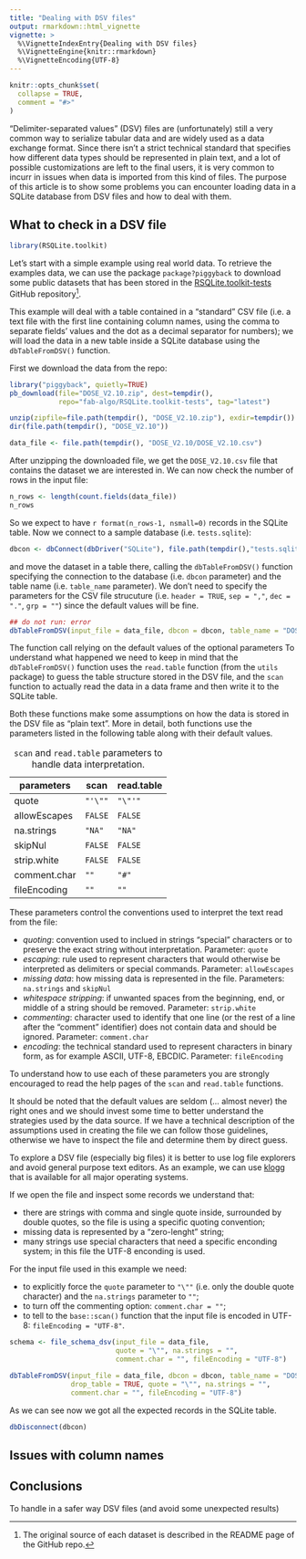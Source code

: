```yaml
---
title: "Dealing with DSV files"
output: rmarkdown::html_vignette
vignette: >
  %\VignetteIndexEntry{Dealing with DSV files}
  %\VignetteEngine{knitr::rmarkdown}
  %\VignetteEncoding{UTF-8}
---
```


```r
knitr::opts_chunk$set(
  collapse = TRUE,
  comment = "#>"
)
```

"Delimiter-separated values" (DSV) files are (unfortunately) still a very common way
to serialize tabular data and are widely used as a data exchange format.
Since there isn't a strict technical standard that specifies how different data types
should be represented in plain text, and a lot of possible customizations are left to
the final users, it is very common to incurr in issues when data is imported from this
kind of files. 
The purpose of this article is to show some problems you can encounter 
loading data in a SQLite database from DSV files and how to deal with them.

## What to check in a DSV file

```r
library(RSQLite.toolkit)
```

Let's start with a simple example using real world data. To retrieve the examples
data, we can use the package `package?piggyback` to download some public datasets 
that has been stored in the [RSQLite.toolkit-tests](https://github.com/fab-algo/RSQLite.toolkit-tests)
GitHub repository[^1].

This example will deal with a table contained in a "standard" CSV file
(i.e. a text file with the first line containing column names, using the
comma to separate fields' values and the dot as a decimal separator for 
numbers); we will load  the data in a new table inside a SQLite database
using the `dbTableFromDSV()` function.

First we download the data from the repo:

```r
library("piggyback", quietly=TRUE)
pb_download(file="DOSE_V2.10.zip", dest=tempdir(),
            repo="fab-algo/RSQLite.toolkit-tests", tag="latest")

unzip(zipfile=file.path(tempdir(), "DOSE_V2.10.zip"), exdir=tempdir())
dir(file.path(tempdir(), "DOSE_V2.10"))

data_file <- file.path(tempdir(), "DOSE_V2.10/DOSE_V2.10.csv")
```

After unzipping the downloaded file, we get the `DOSE_V2.10.csv` file that
contains the dataset we are interested in.
We can now check the number of rows in the input file:

```r
n_rows <- length(count.fields(data_file))
n_rows
```

So we expect to have `r format(n_rows-1, nsmall=0)` records in the SQLite table.
Now we connect to a sample database (i.e. `tests.sqlite`): 

```r
dbcon <- dbConnect(dbDriver("SQLite"), file.path(tempdir(),"tests.sqlite"))
```
and move the dataset in a table there, calling the `dbTableFromDSV()` function 
specifying the connection to the database (i.e.  `dbcon` parameter) and the 
table name (i.e. `table_name` parameter). We don't need to specify the parameters
for the CSV file strucuture (i.e. `header = TRUE`, `sep = ","`, `dec = "."`, 
`grp = ""`) since the default values will be fine.

```r
## do not run: error
dbTableFromDSV(input_file = data_file, dbcon = dbcon, table_name = "DOSE")
```
The function call relying on the default values of the optional parameters
To understand what happened we need to keep in mind that the `dbTableFromDSV()` 
function uses the `read.table` function (from the `utils` package) to guess the
table structure stored in the DSV file, and the `scan` function to actually
read the data in a data frame and then write it to the SQLite table.

Both these functions make some assumptions on how the data is stored in the DSV
file as "plain text". More in detail, both functions use the parameters listed in the 
following table along with their default values.

| parameters   | scan    | read.table |
|--------------|---------|------------|
| quote        | `"'\""` | `"\"'"`    |
| allowEscapes | `FALSE` | `FALSE`    |
| na.strings   | `"NA"`  | `"NA"`     |
| skipNul      | `FALSE` | `FALSE`    |
| strip.white  | `FALSE` | `FALSE`    |
| comment.char | `""`    | `"#"`      |
| fileEncoding | `""`    | `""`       |

:`scan` and `read.table` parameters to handle data interpretation.

These parameters control the conventions used to interpret the text read 
from the file:

- *quoting*: convention used to inclued in strings "special" characters or to
   preserve the exact string without interpretation.
   Parameter: `quote`
- *escaping*: rule used to represent characters that would otherwise be interpreted 
   as delimiters or special commands.
   Parameter: `allowEscapes`
- *missing data*: how missing data is represented in the file.
   Parameters: `na.strings` and `skipNul`
- *whitespace stripping*: if unwanted spaces from the beginning, end, or middle of a 
   string should be removed. 
   Parameter: `strip.white`
- *commenting*: character used to identify that one line (or the rest of a line after
   the "comment" identifier) does not contain data and should be ignored.
   Parameter: `comment.char`
- *encoding*: the technical standard used to represent characters in binary form, as
   for example ASCII, UTF-8, EBCDIC.
   Parameter: `fileEncoding`

To understand how to use each of these parameters you are strongly encouraged to read 
the help pages of the `scan` and `read.table` functions.

It should be noted that the default values are seldom (... almost never) the right
ones and we should invest some time to better understand the strategies used by the
data source. If we have a technical description of the assumptions used in 
creating the file we can follow those guidelines, otherwise we have to inspect the 
file and determine them by direct guess.

To explore a DSV file (especially big files) it is better to use log file explorers
and avoid general purpose text editors. As an example, we can use [klogg](https://klogg.filimonov.dev/) 
that is available for all major operating systems.

If we open the file and inspect some records we understand that:

- there are strings with comma and single quote inside, surrounded by 
  double quotes, so the file is using a specific quoting convention;
- missing data is represented by a "zero-lenght" string;
- many strings use special characters that need a specific enconding 
  system; in this file the UTF-8 enconding is used.

For the input file used in this example we need:

- to explicitly force the `quote` parameter to `"\""` (i.e. only the double quote 
  character) and the `na.strings` parameter to `""`;
- to turn off the commenting option: `comment.char = ""`;
- to tell to the `base::scan()` function that the input file is encoded in UTF-8: 
  `fileEncoding = "UTF-8"`.

```r
schema <- file_schema_dsv(input_file = data_file,
                          quote = "\"", na.strings = "",
                          comment.char = "", fileEncoding = "UTF-8")
```

```r
dbTableFromDSV(input_file = data_file, dbcon = dbcon, table_name = "DOSE",
               drop_table = TRUE, quote = "\"", na.strings = "",
               comment.char = "", fileEncoding = "UTF-8")
```

As we can see now we got all the expected records in the SQLite table.

```r
dbDisconnect(dbcon)
```

## Issues with column names


## Conclusions

To handle in a safer way DSV files (and avoid some unexpected results)

	  



[^1]: The original source of each dataset is described in the README page of the GitHub repo.

